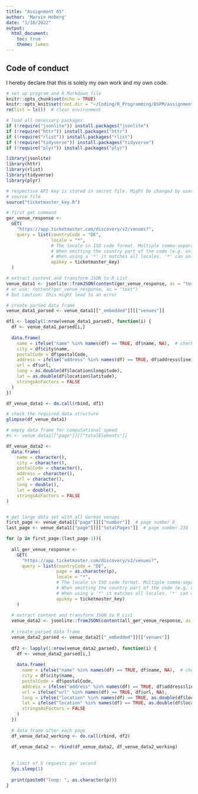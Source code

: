 ```yaml
---
title: "Assignment 05"
author: 'Marvin Hoberg'
date: "1/10/2022"
output: 
  html_document:
    toc: true 
    theme: lumen 
---
```


## Code of conduct 
I hereby declare that this is solely my own work and my own code.

```r
# set up program and R Markdown file
knitr::opts_chunk$set(echo = TRUE)
knitr::opts_knit$set(root.dir = "~/Coding/R_Programming/DSPM/assignment05")
rm(list = ls())  # clear environment 
```

```r
# load all necessary packages 
if (!require("jsonlite")) install.packages("jsonlite")
if (!require("httr")) install.packages("httr")
if (!require("rlist")) install.packages("rlist")
if (!require("tidyverse")) install.packages("tidyverse")
if (!require("plyr")) install.packages("plyr")

library(jsonlite)
library(httr)
library(rlist)
library(tidyverse)
library(plyr)
```

```r
# respective API key is stored in secret file. Might be changed by user. 
# source file 
source("ticketmaster_key.R")

# first get command 
ger_venue_response <-
  GET(
    "https://app.ticketmaster.com/discovery/v2/venues?",
    query = list(countryCode = "DE",
                 locale = "*",
                 # The locale in ISO code format. Multiple comma-separated values can be provided. 
                 # When omitting the country part of the code (e.g. only 'en' or 'fr') then the first matching locale is used. 
                 # When using a '*' it matches all locales. '*' can only be used at the end (e.g. 'en-us,en,*')
                 apikey = ticketmaster_key)
  )

# extract content and transform JSON to R List 
venue_data1 <- jsonlite::fromJSON(content(ger_venue_response, as = "text"))
# or use: content(ger_venue_response, as = "text") 
# but caution: this might lead to an error

# create parsed data frame 
venue_data1_parsed <- venue_data1[["_embedded"]][["venues"]]

df1 <- lapply(1:nrow(venue_data1_parsed), function(i) {
  df <- venue_data1_parsed[i,]
  
  data.frame(
    name = ifelse("name" %in% names(df) == TRUE, df$name, NA),  # check whether a name exists within nested list 
    city = df$city$name,
    postalCode = df$postalCode,
    address = ifelse("address" %in% names(df) == TRUE, df$address$line1, NA),  # check whether an address exists within nested list 
    url = df$url,
    long = as.double(df$location$longitude),
    lat = as.double(df$location$latitude),
    stringsAsFactors = FALSE
  )
})

df_venue_data1 <- do.call(rbind, df1)

# check the required data structure
glimpse(df_venue_data1)

```

```r
# empty data frame for computational speed
#n <- venue_data1[["page"]][["totalElements"]]

df_venue_data2 <- 
  data.frame(
    name = character(),
    city = character(),
    postalCode = character(),
    address = character(),
    url = character(),
    long = double(),
    lat = double(),
    stringsAsFactors = FALSE
)


# get large data set with all German venues 
first_page <- venue_data1[["page"]][["number"]]  # page number 0 
last_page <- venue_data1[["page"]][["totalPages"]]  # page number 238

for (p in first_page:(last_page-1)){
  
  all_ger_venue_response <-
    GET(
      "https://app.ticketmaster.com/discovery/v2/venues?",
      query = list(countryCode = "DE",
                   page = as.character(p),
                   locale = "*",
                   # The locale in ISO code format. Multiple comma-separated values can be provided. 
                   # When omitting the country part of the code (e.g. only 'en' or 'fr') then the first matching locale is used. 
                   # When using a '*' it matches all locales. '*' can only be used at the end (e.g. 'en-us,en,*')
                   apikey = ticketmaster_key)
    )
  
  # extract content and transform JSON to R List 
  venue_data2 <- jsonlite::fromJSON(content(all_ger_venue_response, as = "text"))
  
  # create parsed data frame 
  venue_data2_parsed <- venue_data2[["_embedded"]][["venues"]]
  
  df2 <- lapply(1:nrow(venue_data2_parsed), function(i) {
    df <- venue_data2_parsed[i,]
    
    data.frame(
      name = ifelse("name" %in% names(df) == TRUE, df$name, NA),  # check whether a name exists within nested list 
      city = df$city$name,
      postalCode = df$postalCode,
      address = ifelse("address" %in% names(df) == TRUE, df$address$line1, NA),  # check whether an address exists within nested list 
      url = ifelse("url" %in% names(df) == TRUE, df$url, NA),
      long = ifelse("location" %in% names(df) == TRUE, as.double(df$location$longitude), NA),
      lat = ifelse("location" %in% names(df) == TRUE, as.double(df$location$latitude), NA),
      stringsAsFactors = FALSE
    )
  })
  
  # data frame after each page 
  df_venue_data2_working <- do.call(rbind, df2)
  
  df_venue_data2 <- rbind(df_venue_data2, df_venue_data2_working)
  
  
  # limit of 5 requests per second 
  Sys.sleep(1)
  
  print(paste0("loop: ", as.character(p)))
}
```


```r
```

